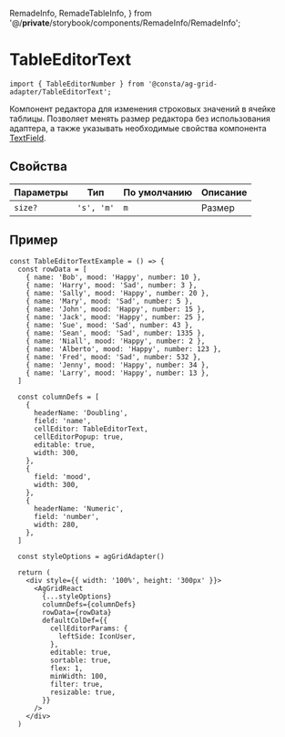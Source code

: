   RemadeInfo,
  RemadeTableInfo,
} from '@/__private__/storybook/components/RemadeInfo/RemadeInfo';

<Meta title="Компоненты/TableEditorText" id="TableEditorText" />

# TableEditorText

<RemadeInfo
  commponentName="TableEditorText"
  apiUrl="https://www.ag-grid.com/react-data-grid/component-cell-editor/"
/>

```tsx
import { TableEditorNumber } from '@consta/ag-grid-adapter/TableEditorText';
```

Компонент редактора для изменения строковых значений в ячейке таблицы. Позволяет менять размер редактора без использования адаптера, а также указывать необходимые свойства компонента
[TextField](https://uikit.consta.design/?path=/story/components-textfield--playground).

## Свойства

<RemadeTableInfo apiUrl="https://www.ag-grid.com/react-data-grid/component-cell-editor/" />

| Параметры | Тип        | По умолчанию | Описание |
| --------- | ---------- | ------------ | -------- |
| `size?`   | `'s', 'm'` | `m`          | Размер   |

## Пример

```tsx
const TableEditorTextExample = () => {
  const rowData = [
    { name: 'Bob', mood: 'Happy', number: 10 },
    { name: 'Harry', mood: 'Sad', number: 3 },
    { name: 'Sally', mood: 'Happy', number: 20 },
    { name: 'Mary', mood: 'Sad', number: 5 },
    { name: 'John', mood: 'Happy', number: 15 },
    { name: 'Jack', mood: 'Happy', number: 25 },
    { name: 'Sue', mood: 'Sad', number: 43 },
    { name: 'Sean', mood: 'Sad', number: 1335 },
    { name: 'Niall', mood: 'Happy', number: 2 },
    { name: 'Alberto', mood: 'Happy', number: 123 },
    { name: 'Fred', mood: 'Sad', number: 532 },
    { name: 'Jenny', mood: 'Happy', number: 34 },
    { name: 'Larry', mood: 'Happy', number: 13 },
  ]

  const columnDefs = [
    {
      headerName: 'Doubling',
      field: 'name',
      cellEditor: TableEditorText,
      cellEditorPopup: true,
      editable: true,
      width: 300,
    },
    {
      field: 'mood',
      width: 300,
    },
    {
      headerName: 'Numeric',
      field: 'number',
      width: 280,
    },
  ]

  const styleOptions = agGridAdapter()

  return (
    <div style={{ width: '100%', height: '300px' }}>
      <AgGridReact
        {...styleOptions}
        columnDefs={columnDefs}
        rowData={rowData}
        defaultColDef={{
          cellEditorParams: {
            leftSide: IconUser,
          },
          editable: true,
          sortable: true,
          flex: 1,
          minWidth: 100,
          filter: true,
          resizable: true,
        }}
      />
    </div>
  )
```

<TableEditorTextExample />
